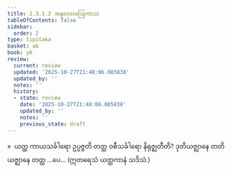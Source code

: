 ```yaml
---
title: 2.3.1.2 အနုလောမဩကာသ
tableOfContents: false
sidebar:
  order: 2
type: tipitaka
basket: ab
book: y6
review:
  current: review
  updated: '2025-10-27T21:48:06.085838'
  updated_by: ''
  notes: ''
  history:
  - state: review
    date: '2025-10-27T21:48:06.085838'
    updated_by: ''
    notes: ''
    previous_state: draft
---
```



<ReviewStatus review={frontmatter.review} showDetails={true} />

<HypothesisAnnotation frontmatter={frontmatter} />

<DynamicBreadcrumb />

<Division number="130" book="y6" e="ch" v="34" p="44">

<Paragraph number="568" book="y6">
»  ယတ္ထ ကာယသင်္ခါရော ဥပ္ပဇ္ဇတိ တတ္ထ ဝစီသင်္ခါရော နိရုဇ္ဈတီတိ?
</Paragraph>

<Paragraph number="569" book="y6">
ဒုတိယဇ္ဈာနေ တတိယဇ္ဈာနေ တတ္ထ …ပေ…

</Paragraph>
</Division>

<Paragraph number="570" type="center" book="y6">
(ဣတရေသံ ယတ္ထကာနံ သဒိသံ.)
</Paragraph>